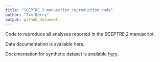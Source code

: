 ```yaml
---
title: "SCEPTRE 2 manuscript reproduction code"
author: "Tim Barry"
output: github_document
---
```


Code to reproduce all analyses reported in the SCEPTRE 2 manuscript.

Data documentation is available here.

Documentation for synthetic dataset is available [here](https://github.com/Katsevich-Lab/sceptre2-manuscript/blob/main/docs/simulated_data_doc.pdf).